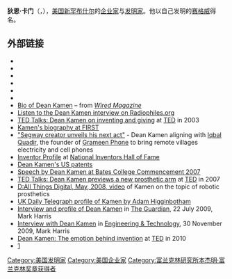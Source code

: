 {{Infobox person
|image         = Dean kamen.jpg
|image_size    =
|caption       = 乘着自己发明的赛格威的卡门 
|birth_name    =
|birth_date    = {{Birth date and age|1951|04|05}}
|residence     = Westwind
|birth_place   = [[美国|美国]][[纽约|纽约]][[洛克维尔中心_(纽约)|洛克维尔中心 (纽约)]]
|nationality   = 美国 
}}
'''狄恩·卡门'''（{{lang-en|Dean L. Kamen}}，{{bd|1951年|4月5日}}），[[美国|美国]][[新罕布什尔|新罕布什尔]]的[[企业家|企业家]]与[[发明家|发明家]]。他以自己发明的[[赛格威|赛格威]]得名。

==外部链接==
*{{TED|speakers/dean_kamen.html}}
*{{C-SPAN|deankamen}}
*{{Charlie Rose view|2977}}
*{{IMDb name|2412838}}
*{{Worldcat id|lccn-no96-67816}}
*{{NYTtopic|people/k/dean_kamen}}
* [http://www.wired.com/wired/archive/8.09/kamen.html?pg=1&topic=&topic_set= Bio of Dean Kamen] {{Wayback|url=http://www.wired.com/wired/archive/8.09/kamen.html?pg=1&topic=&topic_set= |date=20121024144929 }} – from ''[[Wired_Magazine|Wired Magazine]]''
* [https://web.archive.org/web/20161013070617/http://radiophiles.org/ Listen to the Dean Kamen interview on Radiophiles.org]
* [http://www.ted.com/talks/view/id/9 TED Talks: Dean Kamen on inventing and giving] {{Wayback|url=http://www.ted.com/talks/view/id/9 |date=20080608083825 }} at [[TED_(conference)|TED]] in 2003
* [https://web.archive.org/web/20090419135138/http://www.usfirst.org/who/content.aspx?id=48 Kamen's biography at FIRST]
* [http://money.cnn.com/2006/02/16/technology/business2_futureboy0216/index.htm "Segway creator unveils his next act"] {{Wayback|url=http://money.cnn.com/2006/02/16/technology/business2_futureboy0216/index.htm |date=20210419033845 }} - Dean Kamen aligning with [[Iqbal_Quadir|Iqbal Quadir]], the founder of [[Grameen_Phone|Grameen Phone]] to bring remote villages electricity and cell phones
* [http://www.invent.org/hall_of_fame/222.html Inventor Profile] {{Wayback|url=http://www.invent.org/hall_of_fame/222.html |date=20131207073305 }} at [http://www.invent.org National Inventors Hall of Fame] {{Wayback|url=http://www.invent.org/ |date=20020414121006 }}
* [https://web.archive.org/web/20071221090639/http://www.patentstorm.us/inventors/Dean_L__Kamen-701867.html/ Dean Kamen's US patents]
* [http://www.youtube.com/watch?v=0UvWGjzFOuI Speech by Dean Kamen at [[Bates_College|Bates College]] Commencement 2007] {{Wayback|url=http://www.youtube.com/watch?v=0UvWGjzFOuI |date=20210213042811 }}
* [http://www.ted.com/talks/view/id/82 TED Talks: Dean Kamen previews a new prosthetic arm] {{Wayback|url=http://www.ted.com/talks/view/id/82 |date=20080614210957 }} at [[TED_(conference)|TED]] in 2007
* [http://link.brightcove.com/services/player/bcpid452319854?bctid=1576332530 D:All Things Digital, May, 2008, video] {{Wayback|url=http://link.brightcove.com/services/player/bcpid452319854?bctid=1576332530 |date=20131210040358 }} of Kamen on the topic of robotic prosthetics
*[http://www.adamhigginbotham.com/Archive/Writing_files/Kamen-web.pdf UK Daily Telegraph profile of Kamen by Adam Higginbotham] {{Wayback|url=http://www.adamhigginbotham.com/Archive/Writing_files/Kamen-web.pdf |date=20181105051250 }}
*[http://www.guardian.co.uk/technology/2009/jul/22/dean-kamen-interview Interview and profile of Dean Kamen] {{Wayback|url=http://www.guardian.co.uk/technology/2009/jul/22/dean-kamen-interview |date=20090730030453 }} in [[The_Guardian|The Guardian]], 22 July 2009, Mark Harris
*[http://kn.theiet.org/magazine/issues/0921/what-comes-first-0921.cfm Interview with Dean Kamen]{{dead link|date=2018年3月 |bot=InternetArchiveBot |fix-attempted=yes }} in [[Engineering_&_Technology|Engineering & Technology]], 30 November 2009, Mark Harris
*[http://www.youtube.com/watch?v=rNgqQNovWTc Dean Kamen: The emotion behind invention] {{Wayback|url=http://www.youtube.com/watch?v=rNgqQNovWTc |date=20200406110122 }} at [[TED_(conference)|TED]] in 2010 <!-- honorary -->
*[http://www.jewishjournal.com/science_and_technology/article/segway_inventor_dean_kamen_brings_his_hightech_vision_to_israel_20080425/] {{Wayback|url=http://www.jewishjournal.com/science_and_technology/article/segway_inventor_dean_kamen_brings_his_hightech_vision_to_israel_20080425/ |date=20161029122205 }}

{{富兰克林研究所本杰明·富兰克林奖章获得者}}

{{Authority control}}
{{DEFAULTSORT:Kamen, Dean}}
[[Category:美国发明家|Category:美国发明家]]
[[Category:美国企业家|Category:美国企业家]]
[[Category:富兰克林研究所本杰明·富兰克林奖章获得者|Category:富兰克林研究所本杰明·富兰克林奖章获得者]]
